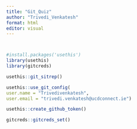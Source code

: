 ```yaml
---
title: "Git_Quiz"
author: "Trivedi_Venkatesh"
format: html
editor: visual
---
```


```r
```

```r

```

```r
#install.packages('usethis')
library(usethis)
library(gitcreds)
```

```r
usethis::git_sitrep()
```

```r
usethis::use_git_config(
user.name = "Trivedivenkatesh",
user.email = "trivedi.venkatesh@ucdconnect.ie")
```

```r

usethis::create_github_token()
```

```r
gitcreds::gitcreds_set()
```

```1
```

```r

```
